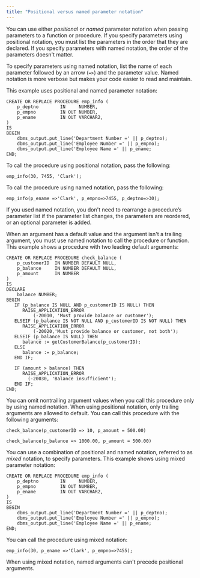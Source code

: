 ```yaml
---
title: "Positional versus named parameter notation"
---
```


<div id="positional_vs_named_parameter_notation" class="registered_link"></div>

You can use either *positional* or *named* parameter notation when passing parameters to a function or procedure. If you specify parameters using positional notation, you must list the parameters in the order that they are declared. If you specify parameters with named notation, the order of the parameters doesn't matter.

To specify parameters using named notation, list the name of each parameter followed by an arrow (`=>`) and the parameter value. Named notation is more verbose but makes your code easier to read and maintain.

This example uses positional and named parameter notation:

```text
CREATE OR REPLACE PROCEDURE emp_info (
    p_deptno        IN     NUMBER,
    p_empno         IN OUT NUMBER,
    p_ename         IN OUT VARCHAR2,
)
IS
BEGIN
    dbms_output.put_line('Department Number =' || p_deptno);
    dbms_output.put_line('Employee Number =' || p_empno);
    dbms_output.put_line('Employee Name =' || p_ename;
END;
```

To call the procedure using positional notation, pass the following:

```
emp_info(30, 7455, 'Clark');
```

To call the procedure using named notation, pass the following:

```
emp_info(p_ename =>'Clark', p_empno=>7455, p_deptno=>30);
```

If you used named notation, you don't need to rearrange a procedure’s parameter list if the parameter list changes, the parameters are reordered, or an optional parameter is added.

When an argument has a default value and the argument isn't a trailing argument, you must use named notation to call the procedure or function. This example shows a procedure with two leading default arguments:

```text
CREATE OR REPLACE PROCEDURE check_balance (
    p_customerID  IN NUMBER DEFAULT NULL,
    p_balance     IN NUMBER DEFAULT NULL,
    p_amount      IN NUMBER
)
IS
DECLARE
    balance NUMBER;
BEGIN
   IF (p_balance IS NULL AND p_customerID IS NULL) THEN
      RAISE_APPLICATION_ERROR
          (-20010, 'Must provide balance or customer');
   ELSEIF (p_balance IS NOT NULL AND p_customerID IS NOT NULL) THEN
      RAISE_APPLICATION_ERROR
          (-20020,'Must provide balance or customer, not both');
   ELSEIF (p_balance IS NULL) THEN
      balance := getCustomerBalance(p_customerID);
   ELSE
      balance := p_balance;
   END IF;

   IF (amount > balance) THEN
      RAISE_APPLICATION_ERROR
        (-20030, 'Balance insufficient');
   END IF;
END;
```

You can omit nontrailing argument values when you call this procedure only by using named notation. When using positional notation, only trailing arguments are allowed to default. You can call this procedure with the following arguments:

```
check_balance(p_customerID => 10, p_amount = 500.00)

check_balance(p_balance => 1000.00, p_amount = 500.00)
```

You can use a combination of positional and named notation, referred to as *mixed* notation, to specify parameters. This example shows using mixed parameter notation:

```text
CREATE OR REPLACE PROCEDURE emp_info (
    p_deptno        IN     NUMBER,
    p_empno         IN OUT NUMBER,
    p_ename         IN OUT VARCHAR2,
)
IS
BEGIN
    dbms_output.put_line('Department Number =' || p_deptno);
    dbms_output.put_line('Employee Number =' || p_empno);
    dbms_output.put_line('Employee Name =' || p_ename;
END;
```

You can call the procedure using mixed notation:

```
emp_info(30, p_ename =>'Clark', p_empno=>7455);
```

When using mixed notation, named arguments can't precede positional arguments.
